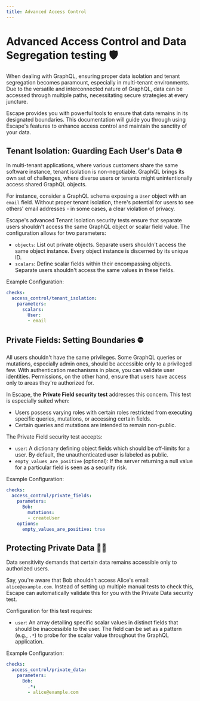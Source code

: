 ```yaml
---
title: Advanced Access Control
---
```


# Advanced Access Control and Data Segregation testing 🛡️

When dealing with GraphQL, ensuring proper data isolation and tenant segregation becomes paramount, especially in multi-tenant environments. Due to the versatile and interconnected nature of GraphQL, data can be accessed through multiple paths, necessitating secure strategies at every juncture.

Escape provides you with powerful tools to ensure that data remains in its designated boundaries. This documentation will guide you through using Escape's features to enhance access control and maintain the sanctity of your data.

## Tenant Isolation: Guarding Each User's Data 🌐

In multi-tenant applications, where various customers share the same software instance, tenant isolation is non-negotiable. GraphQL brings its own set of challenges, where diverse users or tenants might unintentionally access shared GraphQL objects.

For instance, consider a GraphQL schema exposing a `User` object with an `email` field. Without proper tenant isolation, there's potential for users to see others' email addresses - in some cases, a clear violation of privacy.

Escape's advanced Tenant Isolation security tests ensure that separate users shouldn't access the same GraphQL object or scalar field value. The configuration allows for two parameters:

- `objects`: List out private objects. Separate users shouldn't access the same object instance. Every object instance is discerned by its unique ID.
- `scalars`: Define scalar fields within their encompassing objects. Separate users shouldn't access the same values in these fields.

Example Configuration:
```yaml
checks:
  access_control/tenant_isolation:
    parameters:
      scalars:
        User:
        - email
```


## Private Fields: Setting Boundaries ⛔

All users shouldn't have the same privileges. Some GraphQL queries or mutations, especially admin ones, should be accessible only to a privileged few. With authentication mechanisms in place, you can validate user identities. Permissions, on the other hand, ensure that users have access only to areas they're authorized for.

In Escape, the **Private Field security test** addresses this concern. This test is especially suited when:

- Users possess varying roles with certain roles restricted from executing specific queries, mutations, or accessing certain fields.
- Certain queries and mutations are intended to remain non-public.


The Private Field security test accepts:
- `user`: A dictionary defining object fields which should be off-limits for a user. By default, the unauthenticated user is labeled as public.
- `empty_values_are_positive` (optional): If the server returning a null value for a particular field is seen as a security risk.

Example Configuration:

```yaml
checks:
  access_control/private_fields:
    parameters:
      Bob:
        mutations:
        - createUser
    options:
      empty_values_are_positive: true
```


## Protecting Private Data 🕵️‍♂️

Data sensitivity demands that certain data remains accessible only to authorized users.

Say, you're aware that Bob shouldn't access Alice's email: `alice@example.com`. Instead of setting up multiple manual tests to check this, Escape can automatically validate this for you with the Private Data security test.

Configuration for this test requires:
- `user`: An array detailing specific scalar values in distinct fields that should be inaccessible to the user. The field can be set as a pattern (e.g., `.*`) to probe for the scalar value throughout the GraphQL application.


Example Configuration:
```yaml
checks:
  access_control/private_data:
    parameters:
      Bob:
        .*:
        - alice@example.com
```